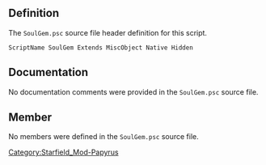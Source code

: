 {{Script_Object_Summary
| title = SoulGem
| name = [[SFM:Script-SoulGem|SoulGem]]
| extends = [[SFM:Script-MiscObject|MiscObject]] → [[SFM:Script-Form|Form]] → [[SFM:Script-ScriptObject|ScriptObject]]
| flags = Native, Hidden
}}


== Definition ==
The <code>SoulGem.psc</code> source file header definition for this script.

<source lang="papyrus">
ScriptName SoulGem Extends MiscObject Native Hidden
</source>


== Documentation ==
No documentation comments were provided in the <code>SoulGem.psc</code> source file.


== Member ==
No members were defined in the <code>SoulGem.psc</code> source file.


[[Category:Starfield_Mod-Papyrus]]
